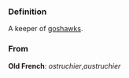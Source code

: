 {{en-noun}}
===Definition===
A keeper of [[goshawks]].

===From===
'''Old French''': ''ostruchier'',''austruchier''